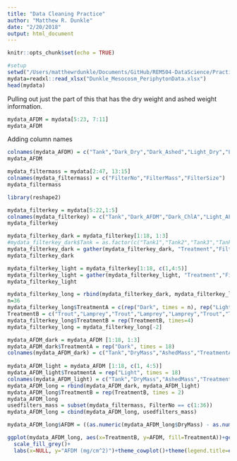```yaml
---
title: "Data Cleaning Practice"
author: "Matthew R. Dunkle"
date: "2/20/2018"
output: html_document
---
```


```r
knitr::opts_chunk$set(echo = TRUE)
```



```r
#setup
setwd("/Users/matthewrdunkle/Documents/GitHub/REM504-DataScience/Practice_Datasets/student_data")
mydata=readxl::read_xlsx("Dunkle_Mesocosm_PeriphytonData.xlsx")
head(mydata)
```

Pulling out just the part of this that has the dry weight and ashed weight information.
```r
mydata_AFDM = mydata[5:23, 7:11]
mydata_AFDM
```
Adding column names
```r
colnames(mydata_AFDM) = c("Tank","Dark_Dry","Dark_Ashed","Light_Dry","Light_Ashed")
mydata_AFDM
```

```r
mydata_filtermass = mydata[2:47, 13:15]
colnames(mydata_filtermass) = c("FilterNo","FilterMass","FilterSize")
mydata_filtermass
```

```r
library(reshape2)

mydata_filterkey = mydata[5:22,1:5]
colnames(mydata_filterkey) = c("Tank","Dark_AFDM","Dark_ChlA","Light_AFDM","Light_ChlA")
mydata_filterkey

mydata_filterkey_dark = mydata_filterkey[1:18, 1:3]
#mydata_filterkey_dark$Tank = as.factor(c("Tank1","Tank2","Tank3","Tank4","Tank5","Tank6","Tank7","Tank8","Tank9","Tank10","Tank11","Tank12","Tank13","Tank14","Tank15","Tank16","Tank17","Tank18"))
mydata_filterkey_dark = gather(mydata_filterkey_dark, "Treatment","FilterNo",2:3)
mydata_filterkey_dark
```

```r
mydata_filterkey_light = mydata_filterkey[1:18, c(1,4:5)]
mydata_filterkey_light = gather(mydata_filterkey_light, "Treatment","FilterNo",2:3)
mydata_filterkey_light
```

```r
mydata_filterkey_long = rbind(mydata_filterkey_dark, mydata_filterkey_light)
n=36
mydata_filterkey_long$TreatmentA = c(rep("Dark", times = n), rep("Light", times = n))
TreatmentB = c("Trout","Lamprey","Trout","Lamprey","Lamprey","Trout","Trout","Control","Trout","Lamprey","Control","Control","Lamprey","Control","Trout","Control","Control","Lamprey")
mydata_filterkey_long$TreatmentB = rep(TreatmentB, times=4)
mydata_filterkey_long = mydata_filterkey_long[-2]
```

```r
mydata_AFDM_dark = mydata_AFDM [1:18, 1:3]
mydata_AFDM_dark$TreatmentA = rep("Dark", times = 18)
colnames(mydata_AFDM_dark) = c("Tank","DryMass","AshedMass","TreatmentA")
  
mydata_AFDM_light = mydata_AFDM [1:18, c(1, 4:5)]
mydata_AFDM_light$TreatmentA = rep("Light", times = 18)
colnames(mydata_AFDM_light) = c("Tank","DryMass","AshedMass","TreatmentA")
mydata_AFDM_long = rbind(mydata_AFDM_dark, mydata_AFDM_light)
mydata_AFDM_long$TreatmentB = rep(TreatmentB, times = 2)
mydata_AFDM_long
usedfilters_mass = subset(mydata_filtermass, FilterNo == c(1:36))
mydata_AFDM_long = cbind(mydata_AFDM_long, usedfilters_mass)

mydata_AFDM_long$AFDM = ((as.numeric(mydata_AFDM_long$DryMass) - as.numeric(mydata_AFDM_long$FilterMass))-(as.numeric(mydata_AFDM_long$AshedMass) - as.numeric(mydata_AFDM_long$FilterMass)))/51.613
```


```r
ggplot(mydata_AFDM_long, aes(x=TreatmentB, y=AFDM, fill=TreatmentA))+geom_boxplot()+
  scale_fill_grey()+
  labs(x=NULL, y="AFDM (mg/cm^2)")+theme_cowplot()+theme(legend.title=element_blank())
```
